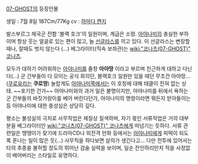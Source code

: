 [[07-GHOST]]의 등장인물

생일 : 7월 8일
187Cm/77Kg
cv : [[하마다 켄지]]

발스부르그 제국군 전함 '블랙 호크'의 일원이며, 계급은 소령.
[[아야나미]]의 충실한 부하이며 항상 웃는 얼굴로 있는 편이 많고, 늘 [[선글라스]]를 끼고 있다. 이 선글라스는 변장할 때나, 잘때도 벗지 않는다 (...)
베그라이터(직속 보좌관)는 [[wiki:"코나츠(07-GHOST)" 코나츠]].

모두가 대하기 어려워하는 [[아야나미]]를 줄창 '''아야땅''' 이라고 부르며 친근하게 대하고 다닌다(...) 군 간부들이 다 모이는 공식 회의던, 블랙호크 일원만 있을 때던 무조건 아야땅... ([[쿠로유리]]는 '''쿠로땅''') 놀랍게도 [[아야나미]]쪽에서는 이 호칭에 대해 태클이 전혀 없는 상태. ~~포기한 건가~~ 아야나미와의 과거 일은 불명이지만, 아야나미를 뒤에서 욕하는 군 간부들의 바짓가랑이를 베어 버린다던가, 아야나미의 명령이라면 뭐든지 받아들이는 등 아야나미에 대한 충성심은 상당히 깊다.

평소는 불성실의 극치로 사무작업은 체질상 질색하며, 자기 몫인 서류작업은 거의 대부분을 베그라이터인 [[wiki:"코나츠(07-GHOST)" 코나츠]]에게 떠넘기는 듯하다. 서류 관련일은 땡땡이가 잦기에 드라마CD나 외전격 만화 등에서는 [[아야나미]]에게 피떡이 되도록 혼나는 일이 많은 듯(...) 사무직을 하다보면 살의가 생긴다고... 다만 전투에 있어서는 타의 추종을 불허할 정도의 뛰어난 검술 실력을 보이며, 일순 잔인하리만치 적을 사정없이 베어버리는 스타일로 유명하다.
